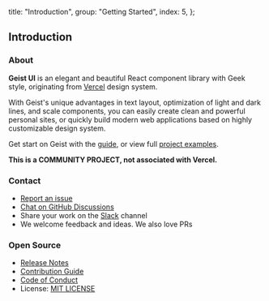 
  title: "Introduction",
  group: "Getting Started",
  index: 5,
};

## Introduction

### About

**Geist UI** is an elegant and beautiful React component library with Geek style,
originating from [Vercel](https://vercel.com?utm_source=geist-ui&utm_campaign=oss) design system.

With Geist's unique advantages in text layout, optimization of light and dark lines, and scale components,
you can easily create clean and powerful personal sites, or quickly build modern web applications based on highly customizable design system.

Get start on Geist with the [guide](/en-us/guide/installation),
or view full [project examples](https://github.com/geist-org/geist-ui/tree/master/examples).

<Note label="" type="warning">
  <b>This is a COMMUNITY PROJECT, not associated with Vercel.</b>
</Note>

### Contact

- [Report an issue](https://github.com/geist-org/geist-ui/issues/new)
- [Chat on GitHub Discussions](https://github.com/geist-org/geist-ui/discussions)
- Share your work on the [Slack](https://github.com/geist-org/geist-ui/discussions/572) channel
- We welcome feedback and ideas. We also love PRs

### Open Source

- [Release Notes](https://github.com/geist-org/geist-ui/releases)
- [Contribution Guide](https://github.com/geist-org/geist-ui/blob/master/.github/CONTRIBUTING.md)
- [Code of Conduct](https://github.com/geist-org/geist-ui/blob/master/.github/CODE_OF_CONDUCT.md)
- License: [MIT LICENSE](https://github.com/geist-org/geist-ui/blob/master/LICENSE)

